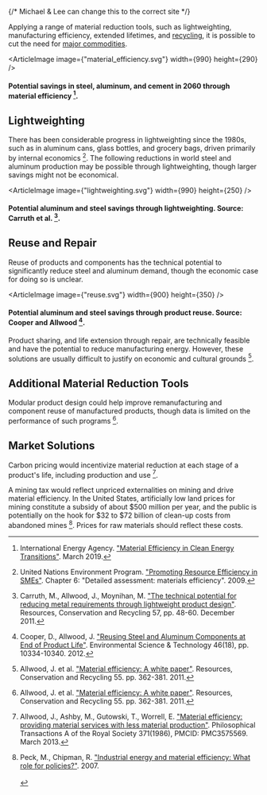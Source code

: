 
<MaterialReduction />

{/* Michael & Lee can change this to the correct site */}

<div className={`${site}-background-gradient`}>

Applying a range of material reduction tools, such as lightweighting, manufacturing efficiency, extended lifetimes, and [recycling](http://urbancruiseship.org/solution/waste/recycling_overview), it is possible to cut the need for [major commodities](http://urbancruiseship.org/solution/energy/major_commodities).

<ArticleImage image={"material_efficiency.svg"} width={990} height={290} />
#### Potential savings in steel, aluminum, and cement in 2060 through material efficiency [^{"IEA"}].

[^{"IEA"}]: International Energy Agency. ["Material Efficiency in Clean Energy Transitions"](https://www.iea.org/publications/reports/MaterialEfficiencyinCleanEnergyTransitions/). March 2019.

## Lightweighting
There has been considerable progress in lightweighting since the 1980s, such as in aluminum cans, glass bottles, and grocery bags, driven primarily by internal economics [^{"UNEP"}]. The following reductions in world steel and aluminum production may be possible through lightweighting, though larger savings might not be economical.

[^{"UNEP"}]:  United Nations Environment Program. ["Promoting Resource Efficiency in SMEs"](http://www.unep.org/resourceefficiency/Default.aspx?tabid=105558). Chapter 6: "Detailed assessment: materials efficiency". 2009.

<ArticleImage image={"lightweighting.svg"} width={990} height={250} />
#### Potential aluminum and steel savings through lightweighting. Source: Carruth et al. [^{"carruth"}].

[^{"carruth"}]: Carruth, M., Allwood, J., Moynihan, M. ["The technical potential for reducing metal requirements through lightweight product design"](https://www.sciencedirect.com/science/article/pii/S0921344911001984). Resources, Conservation and Recycling 57, pp. 48-60. December 2011.

## Reuse and Repair
Reuse of products and components has the technical potential to significantly reduce steel and aluminum demand, though the economic case for doing so is unclear.

<ArticleImage image={"reuse.svg"} width={900} height={350} />
#### Potential aluminum and steel savings through product reuse. Source: Cooper and Allwood [^{"cooper"}].

[^{"cooper"}]: Cooper, D., Allwood, J. ["Reusing Steel and Aluminum Components at End of Product Life"](https://pubs.acs.org/doi/abs/10.1021/es301093a). Environmental Science & Technology 46(18), pp. 10334-10340. 2012.

Product sharing, and life extension through repair, are technically feasible and have the potential to reduce manufacturing energy. However, these solutions are usually difficult to justify on economic and cultural grounds [^{" Allwood, J. et al."}].

[^{" Allwood, J. et al."}]: Allwood, J. et al. ["Material efficiency: A white paper"](http://www.sciencedirect.com/science/article/pii/S0921344910002405). Resources, Conservation and Recycling 55. pp. 362-381. 2011.

## Additional Material Reduction Tools
Modular product design could help improve remanufacturing and component reuse of manufactured products, though data is limited on the performance of such programs [^{" Allwood, J. et al."}].

## Market Solutions
Carbon pricing would incentivize material reduction at each stage of a product's life, including production and use [^{"Allwood, J., Ashby, M., Gutowski, T., Worrell, E."}].

[^{"Allwood, J., Ashby, M., Gutowski, T., Worrell, E."}]: Allwood, J., Ashby, M., Gutowski, T., Worrell, E. ["Material efficiency: providing material services with less material production"](https://www.ncbi.nlm.nih.gov/pmc/articles/PMC3575569/). Philosophical Transactions A of the Royal Society 371(1986), PMCID: PMC3575569. March 2013.

A mining tax would reflect unpriced externalities on mining and drive material efficiency. In the United States, artificially low land prices for mining constitute a subsidy of about $500 million per year, and the public is potentially on the hook for $32 to $72 billion of clean-up costs from abandoned mines [^{"Peck, M., Chipman, R."}]. Prices for raw materials should reflect these costs.

[^{"Peck, M., Chipman, R."}]: Peck, M., Chipman, R. ["Industrial energy and material efficiency: What role for policies?"](http://www.un.org/esa/sustdev/publications/industrial_development/3_2.pdf). 2007.
<br></br>
</div>
